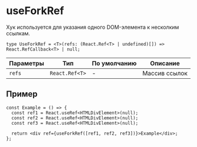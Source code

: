 <Meta title="hooks|useForkRef" id="useForkRef" />

# useForkRef

Хук используется для указания одного DOM-элемента к несколким ссылкам.

```tsx
type UseForkRef = <T>(refs: (React.Ref<T> | undefined)[]) => React.RefCallback<T> | null;
```

| Параметры | Тип            | По умолчанию | Описание      |
| --------- | -------------- | ------------ | ------------- |
| `refs`    | `React.Ref<T>` | -            | Массив ссылок |

## Пример

```tsx
const Example = () => {
  const ref1 = React.useRef<HTMLDivElement>(null);
  const ref2 = React.useRef<HTMLDivElement>(null);
  const ref3 = React.useRef<HTMLDivElement>(null);

  return <div ref={useForkRef([ref1, ref2, ref3])}>Example</div>;
};
```
